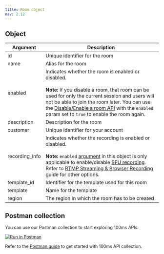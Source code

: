 ```yaml
---
title: Room object
nav: 2.12
---
```


<EndpointRequest title="https://api.100ms.live/v2/rooms" />

## Object

| Argument       | Description                                                                                                                                                                                                                                                                                                                                                                                                             |
| -------------- | ----------------------------------------------------------------------------------------------------------------------------------------------------------------------------------------------------------------------------------------------------------------------------------------------------------------------------------------------------------------------------------------------------------------------- |
| id             | Unique identifier for the room                                                                                                                                                                                                                                                                                                                                                                                          |
| name           | Alias for the room                                                                                                                                                                                                                                                                                                                                                                                                      |
| enabled        | Indicates whether the room is enabled or disabled. <br/><br/> **Note:** If you disable a room, that room can be used for only the current session and users will not be able to join the room later. You can use the [Disable/Enable a room API](/server-side/v2/Rooms/disable-or-enable) with the `enabled` param set to `true` to enable the room again.                                                              |
| description    | Description for the room                                                                                                                                                                                                                                                                                                                                                                                                |
| customer       | Unique identifier for your account                                                                                                                                                                                                                                                                                                                                                                                      |
| recording_info | Indicates whether the recording is enabled or disabled. <br/><br/> **Note:** `enabled` [argument](/server-side/v2/Rooms/create-via-api#recording-info-arguments) in this object is only applicable to enable/disable [SFU recording](/server-side/v2/Destinations/recording). Refer to [RTMP Streaming & Browser Recording](/server-side/v2/Destinations/rtmp-streaming-and-browser-recording) guide for other options. |
| template_id    | Identifier for the template used for this room                                                                                                                                                                                                                                                                                                                                                                          |
| template       | Name for the template                                                                                                                                                                                                                                                                                                                                                                                                   |
| region         | The region in which the room has to be created                                                                                                                                                                                                                                                                                                                                                                          |

## Postman collection

You can use our Postman collection to start exploring 100ms APIs.

[![Run in Postman](https://run.pstmn.io/button.svg)](https://god.gw.postman.com/run-collection/22726679-47dcd974-29d5-4965-a35b-bf9b74a8b25a?action=collection%2Ffork&collection-url=entityId%3D22726679-47dcd974-29d5-4965-a35b-bf9b74a8b25a%26entityType%3Dcollection%26workspaceId%3Dd9145dd6-337b-4761-81d6-21a30b4147a2)

Refer to the [Postman guide](/server-side/v2/introduction/postman-guide) to get started with 100ms API collection.
